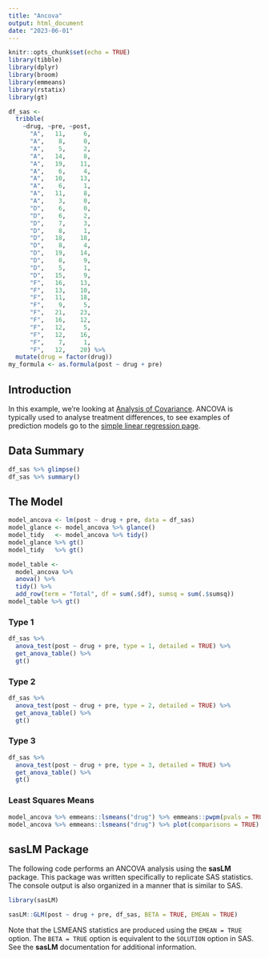 ```yaml
---
title: "Ancova"
output: html_document
date: "2023-06-01"
---
```


```r
knitr::opts_chunk$set(echo = TRUE)
library(tibble)
library(dplyr)
library(broom)
library(emmeans)
library(rstatix)
library(gt)

df_sas <- 
  tribble(
    ~drug, ~pre, ~post,
      "A",   11,     6,   
      "A",    8,     0,   
      "A",    5,     2,   
      "A",   14,     8,   
      "A",   19,    11,
      "A",    6,     4,   
      "A",   10,    13,   
      "A",    6,     1,   
      "A",   11,     8,   
      "A",    3,     0,
      "D",    6,     0,   
      "D",    6,     2,   
      "D",    7,     3,   
      "D",    8,     1,   
      "D",   18,    18,
      "D",    8,     4,   
      "D",   19,    14,   
      "D",    8,     9,   
      "D",    5,     1,   
      "D",   15,     9,
      "F",   16,    13,   
      "F",   13,    10,   
      "F",   11,    18,   
      "F",    9,     5,   
      "F",   21,    23,
      "F",   16,    12,   
      "F",   12,     5,   
      "F",   12,    16,   
      "F",    7,     1,   
      "F",   12,    20) %>% 
  mutate(drug = factor(drug))
my_formula <- as.formula(post ~ drug + pre)
```

## Introduction

In this example, we're looking at [Analysis of Covariance](https://documentation.sas.com/doc/en/pgmsascdc/9.4_3.4/statug/statug_glm_examples04.htm). ANCOVA is typically used to analyse treatment differences, to see examples of prediction models go to the [simple linear regression page](linear-regression.qmd).

## Data Summary

```r
df_sas %>% glimpse()
df_sas %>% summary()
```

## The Model

```r
model_ancova <- lm(post ~ drug + pre, data = df_sas)
model_glance <- model_ancova %>% glance()
model_tidy   <- model_ancova %>% tidy()
model_glance %>% gt()
model_tidy   %>% gt()
```

```r
model_table <- 
  model_ancova %>% 
  anova() %>% 
  tidy() %>% 
  add_row(term = "Total", df = sum(.$df), sumsq = sum(.$sumsq))
model_table %>% gt()
```

### Type 1

```r
df_sas %>%
  anova_test(post ~ drug + pre, type = 1, detailed = TRUE) %>% 
  get_anova_table() %>%
  gt()
```

### Type 2

```r
df_sas %>% 
  anova_test(post ~ drug + pre, type = 2, detailed = TRUE) %>% 
  get_anova_table() %>% 
  gt()
```

### Type 3

```r
df_sas %>%
  anova_test(post ~ drug + pre, type = 3, detailed = TRUE) %>% 
  get_anova_table() %>% 
  gt()
```

### Least Squares Means

```r
model_ancova %>% emmeans::lsmeans("drug") %>% emmeans::pwpm(pvals = TRUE, means = TRUE) 
model_ancova %>% emmeans::lsmeans("drug") %>% plot(comparisons = TRUE)
```

## sasLM Package

The following code performs an ANCOVA analysis using the **sasLM** package. This package was written specifically to replicate SAS statistics. The console output is also organized in a manner that is similar to SAS.

```r
library(sasLM)

sasLM::GLM(post ~ drug + pre, df_sas, BETA = TRUE, EMEAN = TRUE)

```

Note that the LSMEANS statistics are produced using the `EMEAN = TRUE` option. The `BETA = TRUE` option is equivalent to the `SOLUTION` option in SAS. See the **sasLM** documentation for additional information.
